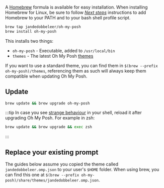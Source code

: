 A [Homebrew][brew] formula is available for easy installation. When installing Homebrew for Linux, be sure to follow *[Next steps][nextsteps]* instructions to add Homebrew to your PATH and to your bash shell profile script. 

```bash
brew tap jandedobbeleer/oh-my-posh
brew install oh-my-posh
```

This installs two things:

- `oh-my-posh` - Executable, added to `/usr/local/bin`
- `themes` - The latest Oh My Posh [themes][themes]

If you want to use a standard theme, you can find them in `$(brew --prefix oh-my-posh)/themes`, referencing them as such
will always keep them compatible when updating Oh My Posh.

## Update

```bash
brew update && brew upgrade oh-my-posh
```

:::tip
In case you see [strange behaviour][strange] in your shell, reload it after upgrading Oh My Posh.
For example in zsh:

```bash
brew update && brew upgrade && exec zsh
```
:::

## Replace your existing prompt

The guides below assume you copied the theme called `jandedobbeleer.omp.json` to your user's `$HOME` folder.
When using brew, you can find this one at `$(brew --prefix oh-my-posh)/share/themes/jandedobbeleer.omp.json`.

[brew]: https://brew.sh
[nextsteps]: https://docs.brew.sh/Homebrew-on-Linux#install
[themes]: https://ohmyposh.dev/docs/themes
[strange]: https://github.com/JanDeDobbeleer/oh-my-posh/issues/1287
